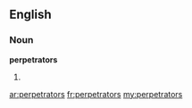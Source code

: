 ==English==

===Noun===
'''perpetrators'''

# {{plural of|[[perpetrator]]}}

[[ar:perpetrators]]
[[fr:perpetrators]]
[[my:perpetrators]]